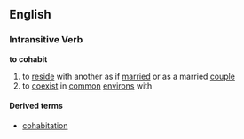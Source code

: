 == English ==
=== Intransitive Verb ===
'''to cohabit'''

# to [[reside]] with another as if [[married]] or as a married [[couple]]
# to [[coexist]] in [[common]] [[environs]] with

====Derived terms====
*[[cohabitation]]